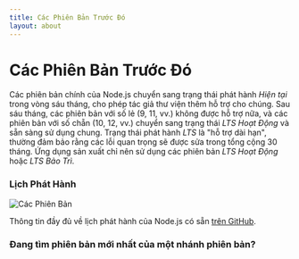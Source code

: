 ```yaml
---
title: Các Phiên Bản Trước Đó
layout: about
---
```


# Các Phiên Bản Trước Đó

Các phiên bản chính của Node.js chuyển sang trạng thái phát hành *Hiện tại* trong vòng sáu tháng, cho phép tác giả thư viện thêm hỗ trợ cho chúng.
Sau sáu tháng, các phiên bản với số lẻ (9, 11, vv.) không được hỗ trợ nữa, và các phiên bản với số chẵn (10, 12, vv.) chuyển sang trạng thái *LTS Hoạt Động* và sẵn sàng sử dụng chung.
Trạng thái phát hành *LTS* là "hỗ trợ dài hạn", thường đảm bảo rằng các lỗi quan trọng sẽ được sửa trong tổng cộng 30 tháng.
Ứng dụng sản xuất chỉ nên sử dụng các phiên bản *LTS Hoạt Động* hoặc *LTS Bảo Trì*.

### Lịch Phát Hành

![Các Phiên Bản](https://raw.githubusercontent.com/nodejs/Release/main/schedule.svg?sanitize=true)

Thông tin đầy đủ về lịch phát hành của Node.js có sẵn [trên GitHub](https://github.com/nodejs/release#release-schedule).

### Đang tìm phiên bản mới nhất của một nhánh phiên bản?

<DownloadReleasesTable />
